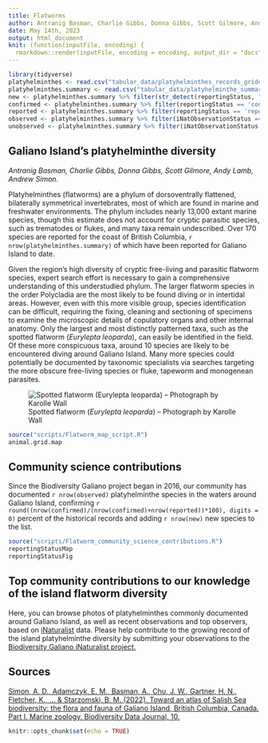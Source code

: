 ```yaml
---
title: Flatworms
author: Antranig Basman, Charlie Gibbs, Donna Gibbs, Scott Gilmore, Andy Lamb, Andrew Simon
date: May 14th, 2023
output: html_document
knit: (function(inputFile, encoding) {
  rmarkdown::render(inputFile, encoding = encoding, output_dir = "docs") })
---
```


```r
library(tidyverse)
platyhelminthes <- read.csv("tabular_data/platyhelminthes_records_gridded.csv")
platyhelminthes.summary <- read.csv("tabular_data/platyhelminthe_summary.csv")
new <- platyhelminthes.summary %>% filter(str_detect(reportingStatus, "new")) 
confirmed <- platyhelminthes.summary %>% filter(reportingStatus == 'confirmed') 
reported <- platyhelminthes.summary %>% filter(reportingStatus == 'reported') 
observed <- platyhelminthes.summary %>% filter(iNatObservationStatus == 'observed') 
unobserved <- platyhelminthes.summary %>% filter(iNatObservationStatus == 'unobserved') 
```

## Galiano Island's platyhelminthe diversity

*Antranig Basman, Charlie Gibbs, Donna Gibbs, Scott Gilmore, Andy Lamb, Andrew Simon.*

Platyhelminthes (flatworms) are a phylum of dorsoventrally flattened, bilaterally symmetrical invertebrates, most of which are found in marine and freshwater environments. The phylum includes nearly 13,000 extant marine species, though this estimate does not account for cryptic parasitic species, such as trematodes or flukes, and many taxa remain undescribed. Over 170 species are reported for the coast of British Columbia, `r nrow(platyhelminthes.summary)` of which have been reported for Galiano Island to date.

Given the region's high diversity of cryptic free-living and parasitic flatworm species, expert search effort is necessary to gain a comprehensive understanding of this understudied phylum. The larger flatworm species in the order Polycladia are the most likely to be found diving or in intertidal areas. However, even with this more visible group, species identification can be difficult, requiring the fixing, cleaning and sectioning of specimens to examine the microscopic details of copulatory organs and other internal anatomy. Only the largest and most distinctly patterned taxa, such as the spotted flatworm (*Eurylepta leoparda*), can easily be identified in the field. Of these more conspicuous taxa, around 10 species are likely to be encountered diving around Galiano Island. Many more species could potentially be documented by taxonomic specialists via searches targeting the more obscure free-living species or fluke, tapeworm and monogenean parasites. 

![Spotted flatworm (*Eurylepta leoparda*) – Photograph by Karolle Wall](media/Eurylepta_leoparda_Karolle_Wall.jpg)

```r
source("scripts/Flatworm_map_script.R")
animal.grid.map
```

## Community science contributions

Since the Biodiversity Galiano project began in 2016, our community has documented `r nrow(observed)` platyhelminthe species in the waters around Galiano Island, confirming `r round((nrow(confirmed)/(nrow(confirmed)+nrow(reported))*100), digits = 0)` percent of the historical records and adding `r nrow(new)` new species to the list.

```r
source("scripts/Flatworm_community_science_contributions.R")
reportingStatusMap
reportingStatusFig
```

## Top community contributions to our knowledge of the island flatworm diversity

Here, you can browse photos of platyhelminthes commonly documented around Galiano Island, as well as recent observations and top observers, based on [iNaturalist](http://inaturalist.org/) data. Please help contribute to the growing record of the island platyhelminthe diversity by submitting your observations to the [Biodiversity Galiano iNaturalist project.](http://inaturalist.org/projects/biodiversity-galiano-island) 

<span class="mxcw-nonLeafletPane mxcw-paneName-TopContributions html-widget leaflet"></span>

## Sources

[Simon, A. D., Adamczyk, E. M., Basman, A., Chu, J. W., Gartner, H. N., Fletcher, K., ... & Starzomski, B. M. (2022). Toward an atlas of Salish Sea biodiversity: the flora and fauna of Galiano Island, British Columbia, Canada. Part I. Marine zoology. Biodiversity Data Journal, 10.](https://bdj.pensoft.net/article/76050/)

```r
knitr::opts_chunk$set(echo = TRUE)
```
